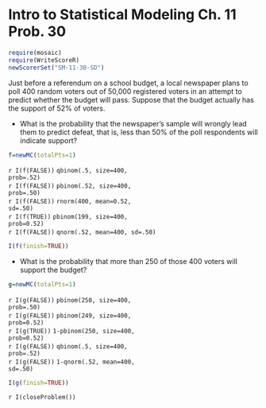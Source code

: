 Intro to Statistical Modeling Ch. 11 Prob. 30
========================================================
```r
require(mosaic)
require(WriteScoreR)
newScorerSet("SM-11-30-SD")
```

Just before a referendum on a school budget, a local newspaper plans to poll 400 random voters out of 50,000 registered voters in an attempt to predict whether the budget will pass.  Suppose that the budget actually has the support of 52% of voters. 

* What is the probability that the newspaper's sample will wrongly lead them to
predict defeat, that is, less than 50% of the poll respondents will indicate support? 
```r
f=newMC(totalPts=1)
```
  `r I(f(FALSE))` <code>qbinom(.5, size=400, prob=.52)</code>    
  `r I(f(FALSE))` <code>pbinom(.52, size=400, prob=.50)</code>    
  `r I(f(FALSE))` <code>rnorm(400, mean=0.52, sd=.50)</code>    
  `r I(f(TRUE))` <code>pbinom(199, size=400, prob=0.52)</code>    
  `r I(f(FALSE))` <code>qnorm(.52, mean=400, sd=.50)</code>
```r
I(f(finish=TRUE))
```

* What is the probability that more than 250 of those 400 voters will support the budget?
```r
g=newMC(totalPts=1)
```
  `r I(g(FALSE))` <code>pbinom(250, size=400, prob=.50)</code>    
  `r I(g(FALSE))` <code>pbinom(249, size=400, prob=0.52)</code>    
  `r I(g(TRUE))` <code>1-pbinom(250, size=400, prob=0.52)</code>    
  `r I(g(FALSE))` <code>qbinom(.5, size=400, prob=.52)</code>    
  `r I(g(FALSE))` <code>1-qnorm(.52, mean=400, sd=.50)</code>
```r
I(g(finish=TRUE))
```

`r I(closeProblem())`